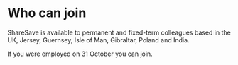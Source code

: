 # Who can join

ShareSave is available to permanent and fixed-term colleagues based in the UK, Jersey, Guernsey, Isle of Man, Gibraltar, Poland and India.

If you were employed on 31 October you can join.
